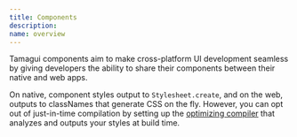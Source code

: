 ```yaml
---
title: Components
description: 
name: overview
---
```


Tamagui components aim to make cross-platform UI development seamless by giving developers the ability to share their components between their native and web apps.

On native, component styles output to `Stylesheet.create`, and on the web, outputs to classNames that generate CSS on the fly. However, you can opt out of just-in-time compilation by setting up the [optimizing compiler](/docs/compiler/why-a-compiler) that analyzes and outputs your styles at build time.

<Grid>
  <RouteCard
    title="Basic"
    description="Components that you need to know before building with Tamagui."
    href="/docs/components/stacks"
  />
  <RouteCard
    title="Forms"
    description="Building forms is already hard enough as it is. These components give you one less thing to worry about by handling styling for you."
    href="/docs/components/button"
  />
  <RouteCard
    title="Panels"
    description="Sheets, Popovers and Dialogs made easy."
    href="/docs/components/alert-dialog"
  />
  <RouteCard
    title="Organize"
    description="Components built for organizing text and other components."
    href="/docs/components/accordion"
  />
  <RouteCard
    title="Content"
    description="These components make using and manipulating images a breeze."
    href="/docs/components/avatar"
  />
  <RouteCard
    title="Visual"
    description="Components that add an extra visual touch to your app. Starting with LinearGradient."
    href="/docs/components/linear-gradient"
  />
  <RouteCard title="More" description="Looking for more?" href="/docs/components/anchor" />
</Grid>
